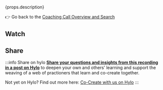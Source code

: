 
<p><span>{props.description}</span></p>


:point_right: Go back to the [Coaching Call Overview and Search](/coaching-calls)  


## Watch

<LiteYouTubeEmbed
              id={props.youtube_id}
              params="autoplay=1&autohide=1&showinfo=0&rel=0"
              title={props.title}
              poster="maxresdefault"
              webp
            />

<AudioPlayer
  src={props.audiopath}
  volume={0.5}
/>


## Share

:::info Share on hylo
**[Share your questions and insights from this recording in a post on Hylo](https://www.hylo.com/groups/convergent-facilitation/create/post?newPostType=discussion)** to deepen your own and others' learning and support the weaving of a web of practioners that learn and co-create together.

Not yet on Hylo? Find out more here: [Co-Create with us on Hylo](/engage/platforms-and-co-creation/co-create-on-hylo)
:::